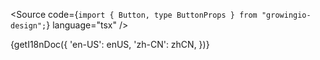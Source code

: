 
<Meta of={ButtonStories} />

<DocPage />

<Source
  code={`import { Button, type ButtonProps } from "growingio-design";`}
  language="tsx"
/>

<Markdown>
  {getI18nDoc({
    'en-US': enUS,
    'zh-CN': zhCN,
  })}
</Markdown>
